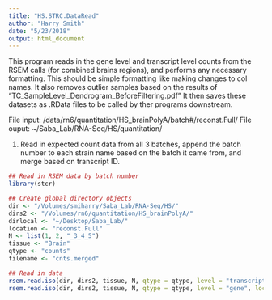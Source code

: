 ```yaml
---
title: "HS.STRC.DataRead"
author: "Harry Smith"
date: "5/23/2018"
output: html_document
---
```


This program reads in the gene level and transcript level counts from the RSEM calls (for combined brains regions), and performs any necessary formatting. This should be simple formatting like making changes to col names.  It also removes outlier samples based on the results of "TC_SampleLevel_Dendrogram_BeforeFiltering.pdf" It then saves these datasets as .RData files to be called by ther programs downstream.

File input: /data/rn6/quantitation/HS_brainPolyA/batch#/reconst.Full/
File ouput: ~/Saba_Lab/RNA-Seq/HS/quantitation/

1. Read in expected count data from all 3 batches, append the batch number to each strain name based on the batch it came from, and merge based on transcript ID.  

```r
## Read in RSEM data by batch number
library(stcr)

## Create global directory objects 
dir <- "/Volumes/smiharry/Saba_Lab/RNA-Seq/HS/"
dirs2 <- "/Volumes/rn6/quantitation/HS_brainPolyA/"
dirlocal <- "~/Desktop/Saba_Lab/"
location <- "reconst.Full"
N <- list(1, 2, "_3_4_5")
tissue <- "Brain"
qtype <- "counts"
filename <- "cnts.merged"

## Read in data
rsem.read.iso(dir, dirs2, tissue, N, qtype = qtype, level = "transcript", location = location, filename = filename)
rsem.read.iso(dir, dirs2, tissue, N, qtype = qtype, level = "gene", location = location, filename = "cnts.merged.genes")
```
